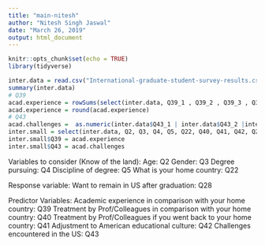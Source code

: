 ```yaml
---
title: "main-nitesh"
author: "Nitesh Singh Jaswal"
date: "March 26, 2019"
output: html_document
---
```


```r
knitr::opts_chunk$set(echo = TRUE)
library(tidyverse)
```

```r
inter.data = read.csv("International-graduate-student-survey-results.csv")
summary(inter.data)
# Q39
acad.experience = rowSums(select(inter.data, Q39_1 , Q39_2 , Q39_3 , Q39_4 , Q39_5 , Q39_6 , Q39_7), na.rm = FALSE, dims = 1)/7
acad.experience = round(acad.experience)
# Q43
acad.challenges =  as.numeric(inter.data$Q43_1 | inter.data$Q43_2 |inter.data$Q43_3 |inter.data$Q43_4 |inter.data$Q43_5 |inter.data$Q43_7)
inter.small = select(inter.data, Q2, Q3, Q4, Q5, Q22, Q40, Q41, Q42, Q28)
inter.small$Q39 = acad.experience
inter.small$Q43 = acad.challenges
```

Variables to consider (Know of the land):
Age: Q2
Gender: Q3
Degree pursuing: Q4
Discipline of degree: Q5
What is your home country: Q22

Response variable:
Want to remain in US after graduation: Q28 

Predictor Variables:
Academic experience in comparison with your home country: Q39
Treatment by Prof/Colleagues in comparison with your home country: Q40
Treatment by Prof/Colleagues if you went back to your home country: Q41
Adjustment to American educational culture: Q42
Challenges encountered in the US: Q43





